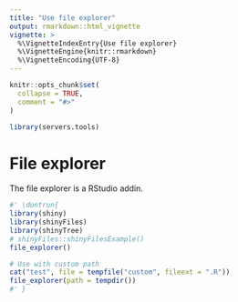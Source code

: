 ```yaml
---
title: "Use file explorer"
output: rmarkdown::html_vignette
vignette: >
  %\VignetteIndexEntry{Use file explorer}
  %\VignetteEngine{knitr::rmarkdown}
  %\VignetteEncoding{UTF-8}
---
```


```r
knitr::opts_chunk$set(
  collapse = TRUE,
  comment = "#>"
)
```

```r
library(servers.tools)
```

<!-- This vignette is generated by fusen: do not edit by hand -->

<!--
 You need to run the 'description' chunk in the '0-dev_history.Rmd' file before continuing your code there.
-->


# File explorer

The file explorer is a RStudio addin.


```r
#' \dontrun{
library(shiny)
library(shinyFiles)
library(shinyTree)
# shinyFiles::shinyFilesExample()
file_explorer()

# Use with custom path
cat("test", file = tempfile("custom", fileext = ".R"))
file_explorer(path = tempdir())
#' }
```

